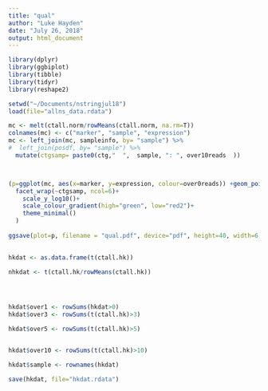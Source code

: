 ```yaml
---
title: "qual"
author: "Luke Hayden"
date: "July 26, 2018"
output: html_document
---
```




```r
library(dplyr)
library(ggbiplot)
library(tibble)
library(tidyr)
library(reshape2)
````




```r
setwd("~/Documents/nstringjul18")
load(file="allns_data.rdata")

````



```r


mc <- melt(ctall.norm/rowMeans(ctall.norm, na.rm=T))
colnames(mc) <- c("marker", "sample", "expression")
mc <- left_join(mc, sampleinfo, by= "sample") %>%
#  left_join(posdf, by= "sample") %>%
  mutate(ctgsamp= paste0(ctg,"  ",  sample, ": ", over10reads  ))



(p=ggplot(mc, aes(x=marker, y=expression, colour=over0reads)) +geom_point() +
  facet_wrap(~ctgsamp, ncol=6)+
    scale_y_log10()+
    scale_colour_gradient(high="green", low="red2")+
    theme_minimal()
  )
  
ggsave(plot=p, filename = "qual.pdf", device="pdf", height=40, width=6, limitsize = F)
  

````

```r
hkdat <- as.data.frame(t(ctall.hk))

nhkdat <- t(ctall.hk/rowMeans(ctall.hk))




hkdat$over1 <- rowSums(hkdat>0)
hkdat$over3 <- rowSums(t(ctall.hk)>3)

hkdat$over5 <- rowSums(t(ctall.hk)>5)


hkdat$over10 <- rowSums(t(ctall.hk)>10)

hkdat$sample <- rownames(hkdat)

````



```r
save(hkdat, file="hkdat.rdata")

````



```r


````
